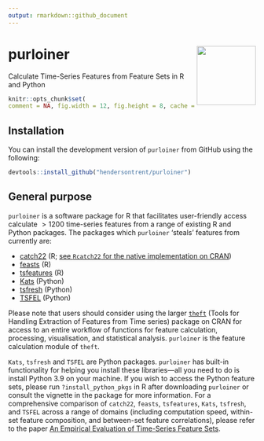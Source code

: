 ```yaml
---
output: rmarkdown::github_document
---
```


# purloiner <img src="man/figures/logo.png" align="right" width="120" />

Calculate Time-Series Features from Feature Sets in R and Python

```r
knitr::opts_chunk$set(
comment = NA, fig.width = 12, fig.height = 8, cache = FALSE)
```

## Installation

You can install the development version of `purloiner` from GitHub using the following:

```r
devtools::install_github("hendersontrent/purloiner")
```

## General purpose

`purloiner` is a software package for R that facilitates user-friendly access calculate $>1200$ time-series features from a range of existing R and Python packages. The packages which `purloiner` 'steals' features from currently are:

* [catch22](https://link.springer.com/article/10.1007/s10618-019-00647-x) (R; [see `Rcatch22` for the native implementation on CRAN](https://github.com/hendersontrent/Rcatch22))
* [feasts](https://feasts.tidyverts.org) (R)
* [tsfeatures](https://github.com/robjhyndman/tsfeatures) (R)
* [Kats](https://facebookresearch.github.io/Kats/) (Python)
* [tsfresh](https://tsfresh.com) (Python)
* [TSFEL](https://tsfel.readthedocs.io/en/latest/) (Python)

Please note that users should consider using the larger [`theft`](https://github.com/hendersontrent/theft/tree/main) (Tools for Handling Extraction of Features from Time series) package on CRAN for access to an entire workflow of functions for feature calculation, processing, visualisation, and statistical analysis. `purloiner` is the feature calculation module of `theft`.

`Kats`, `tsfresh` and `TSFEL` are Python packages. `purloiner` has built-in functionality for helping you install these libraries---all you need to do is install Python 3.9 on your machine. If you wish to access the Python feature sets, please run `?install_python_pkgs` in R after downloading `purloiner` or consult the vignette in the package for more information. For a comprehensive comparison of `catch22`, `feasts`, `tsfeatures`, `Kats`, `tsfresh`, and `TSFEL` across a range of domains (including computation speed, within-set feature composition, and between-set feature correlations), please refer to the paper [An Empirical Evaluation of Time-Series Feature Sets](https://ieeexplore.ieee.org/document/9679937).
